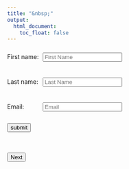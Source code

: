 ```yaml
---
title: "&nbsp;"
output:
  html_document:
    toc_float: false
---
```

<script langauge="JavaScript" src="submitHandler.js"></script>

<style>
form  { display: table;      }
p     { display: table-row;  }
label { display: table-cell; }
input { display: table-cell; margin: 10px}
</style>

<form
    id="my-form"
    method="POST"
    action="https://script.google.com/macros/s/AKfycbwsPxcmkGoYszkWyVUx0VuXL90Cy0akeSwv_npTcFS8qVqaOBF6fRK32PD3XIjG2v0w/exec">

<p>
  <label for="fname">First name:</label>
  <input name="fname" type="fname" placeholder="First Name" required>
</p> <br>
<p>
  <label for="lname">Last name:</label>
  <input name="lname" type="lname" placeholder="Last Name" required>
</p><br>
<p>
  <label for="email">Email:</label>
  <input name="email" type="email" placeholder="Email" required>
</p><br>
<button type="submit">submit</button>
</form>

<br>
<br>
  <a href='choices.html'>
<button class="btn btn-secondary">Next</button>
</a>